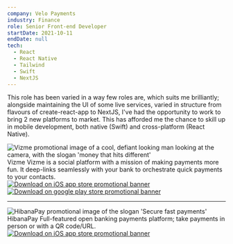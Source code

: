 ```yaml
---
company: Velo Payments
industry: Finance
role: Senior Front-end Developer
startDate: 2021-10-11
endDate: null
tech:
  - React
  - React Native
  - Tailwind
  - Swift
  - NextJS
---
```


This role has been varied in a way few roles are, which suits me brilliantly; alongside maintaining the UI of some live services, varied in structure from flavours of create-react-app to NextJS, I've had the opportunity to work to bring 2 new platforms to market. This has afforded me the chance to skill up in mobile development, both native (Swift) and cross-platform (React Native).

<aside class="flex flex-col @[650px]:bg-primary-tint @[650px]:p-3 rounded-xl @[650px]:flex-row @[650px]:gap-4 items-center @[650px]:items-stretch">
  <article class="flex flex-1 flex-col card overflow-hidden rounded-xl bg-primary-tint border-accent-white/50 border w-[60%] min-w-[300px]">
    <img
      src="vizme-feat-img.jpg"
      alt="Vizme promotional image of a cool, defiant looking man looking at the camera, with the slogan 'money that hits different'"
    />
    <div class="flex-1 flex flex-col justify-between p-3 card-body gap-6">
        <Typography variant="heading" size="x-small" as="header">
          Vizme
        </Typography>
        <Typography variant="body" size="small">
          Vizme is a social platform with a mission of making payments more fun. It deep-links seamlessly with your bank to orchestrate quick payments to your contacts.
        </Typography>
      <footer class="join join-horizontal gap-2 justify-end flex-wrap">
        <a
          href="https://apps.apple.com/gb/app/vizme/id6468962616"
          class="block h-10"
        >
          <img
            src="app-store.svg"
            alt="Download on iOS app store promotional banner"
          />
        </a>
        <a
          href="https://apps.apple.com/gb/app/vizme/id6468962616"
          class="block h-10 w-auto"
        >
          <img
            src="play-store.svg"
            alt="Download on google play store promotional banner"
            class="h-full"
          />
        </a>
      </footer>
    </div>
  </article>
  <hr class="bg-accent-white/50 w-[1px] border-none rounded-full !h-[unset] my-2" />
  <article class="flex flex-1 flex-col card overflow-hidden rounded-xl bg-primary-tint border-accent-white/50 border w-[60%] min-w-[300px]">
    <img
      src="hibanapay-feat-img.png"
      alt="HibanaPay promotional image of the slogan 'Secure fast payments'"
    />
    <div class="flex-1 flex flex-col justify-between p-3">
        <Typography variant="heading" size="x-small" as="header">
          HibanaPay
        </Typography>
        <Typography variant="body" size="small">
          Full-featured open banking payments platform; take payments in person or with a QR code/URL.
        </Typography>
      <footer class="flex flex-row w-full justify-end gap-2">
        <a
          href="https://apps.apple.com/gb/app/hibanapay/id6443485606"
          class="block h-10"
        >
          <img
            src="app-store.svg"
            alt="Download on iOS app store promotional banner"
            className="h-full"
          />
        </a>
      </footer>
    </div>
  </article>
</aside>